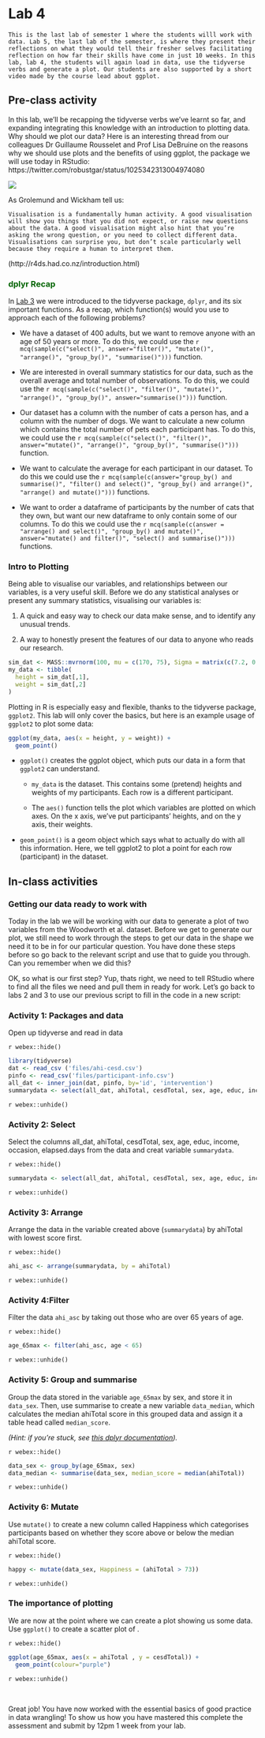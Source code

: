 # Lab 4 

```block
This is the last lab of semester 1 where the students willl work with data. Lab 5, the last lab of the semester, is where they present their reflections on what they would tell their fresher selves facilitating reflection on how far their skills have come in just 10 weeks. In this lab, lab 4, the students will again load in data, use the tidyverse verbs and generate a plot. Our students are also supported by a short video made by the course lead about ggplot. 
```

## Pre-class activity

In this lab, we'll be recapping the tidyverse verbs we've learnt so far, and expanding integrating this knowledge with an introduction to plotting data. Why should we plot our data? Here is an interesting thread from our colleagues Dr Guillaume Rousselet and Prof Lisa DeBruine on the reasons why we should use plots and the benefits of using ggplot, the package we will use today in RStudio: https://twitter.com/robustgar/status/1025342313004974080

![](images/ggplot_thread.png)
<br>

As Grolemund and Wickham tell us:
```block
Visualisation is a fundamentally human activity. A good visualisation will show you things that you did not expect, or raise new questions about the data. A good visualisation might also hint that you’re asking the wrong question, or you need to collect different data. Visualisations can surprise you, but don’t scale particularly well because they require a human to interpret them.
```
(http://r4ds.had.co.nz/introduction.html)

### <span style="color:DARKGREEN"> dplyr Recap</span>

In [Lab 3](lab-3.html) we were introduced to the tidyverse package, `dplyr`, and its six important functions. As a recap, which function(s) would you use to approach each of the following problems?

* We have a dataset of 400 adults, but we want to remove anyone with an age of 50 years or more. To do this, we could use the `r mcq(sample(c("select()", answer="filter()", "mutate()", "arrange()", "group_by()", "summarise()")))` function.

* We are interested in overall summary statistics for our data, such as the overall average and total number of observations. To do this, we could use the `r mcq(sample(c("select()", "filter()", "mutate()", "arrange()", "group_by()", answer="summarise()")))` function.

* Our dataset has a column with the number of cats a person has, and a column with the number of dogs. We want to calculate a new column which contains the total number of pets each participant has. To do this, we could use the `r mcq(sample(c("select()", "filter()", answer="mutate()", "arrange()", "group_by()", "summarise()")))` function.

* We want to calculate the average for each participant in our dataset. To do this we could use the `r mcq(sample(c(answer="group_by() and summarise()", "filter() and select()", "group_by() and arrange()", "arrange() and mutate()")))` functions.

* We want to order a dataframe of participants by the number of cats that they own, but want our new dataframe to only contain some of our columns. To do this we could use the `r mcq(sample(c(answer = "arrange() and select()", "group_by() and mutate()", answer="mutate() and filter()", "select() and summarise()")))` functions.

### Intro to Plotting

Being able to visualise our variables, and relationships between our variables, is a very useful skill. Before we do any statistical analyses or present any summary statistics, visualising our variables is:

1. A quick and easy way to check our data make sense, and to identify any unusual trends.

2. A way to honestly present the features of our data to anyone who reads our research.

```r
sim_dat <- MASS::mvrnorm(100, mu = c(170, 75), Sigma = matrix(c(7.2, 0.975, 5.8, 0.975), nrow=2), empirical=TRUE)
my_data <- tibble(
  height = sim_dat[,1],
  weight = sim_dat[,2]
)
```

Plotting in R is especially easy and flexible, thanks to the tidyverse package, `ggplot2`. This lab will only cover the basics, but here is an example usage of `ggplot2` to plot some data:

```r
ggplot(my_data, aes(x = height, y = weight)) +
  geom_point()
```

* `ggplot()` creates the ggplot object, which puts our data in a form that `ggplot2` can understand.

  + `my_data` is the dataset. This contains some (pretend) heights and weights of my participants. Each row is a different participant.

  + The `aes()` function tells the plot which variables are plotted on which axes. On the x axis, we've put participants' heights, and on the y axis, their weights.

* `geom_point()` is a geom object which says what to actually do with all this information. Here, we tell ggplot2 to plot a point for each row (participant) in the dataset.

## In-class activities

### Getting our data ready to work with

Today in the lab we will be working with our data to generate a plot of two variables from the Woodworth et al. dataset. Before we get to generate our plot, we still need to work through the steps to get our data in the shape we need it to be in for our particular question. You have done these steps before so go back to the relevant script and use that to guide you through. Can you remember when we did this? 

OK, so what is our first step? Yup, thats right, we need to tell RStudio where to find all the files we need and pull them in ready for work. Let's go back to labs 2 and 3 to use our previous script to fill in the code in a new script:

### Activity 1: Packages and data

Open up tidyverse and read in data

`r webex::hide()`

```r
library(tidyverse)
dat <- read_csv ('files/ahi-cesd.csv')
pinfo <- read_csv('files/participant-info.csv')
all_dat <- inner_join(dat, pinfo, by='id', 'intervention')
summarydata <- select(all_dat, ahiTotal, cesdTotal, sex, age, educ, income, occasion, elapsed.days)
```

`r webex::unhide()`

### Activity 2: Select

Select the columns all_dat, ahiTotal, cesdTotal, sex, age, educ, income, occasion, elapsed.days from the data and creat variable ```summarydata```. 

`r webex::hide()`

```r
summarydata <- select(all_dat, ahiTotal, cesdTotal, sex, age, educ, income, occasion, elapsed.days)
```

`r webex::unhide()`

### Activity 3: Arrange

Arrange the data in the variable created above (```summarydata```) by ahiTotal with lowest score first.

`r webex::hide()`

```r
ahi_asc <- arrange(summarydata, by = ahiTotal)
```

`r webex::unhide()`

### Activity 4:Filter

Filter the data ```ahi_asc``` by taking out those who are over 65 years of age.

`r webex::hide()`

```r
age_65max <- filter(ahi_asc, age < 65)
```

`r webex::unhide()`

### Activity 5: Group and summarise

Group the data stored in the variable ```age_65max``` by sex, and store it in ```data_sex```. 
Then, use summarise to create a new variable ```data_median```, which calculates the median ahiTotal score in this grouped data and assign it a table head called ```median_score```.

*(Hint: if you're stuck, see [this dplyr documentation](https://dplyr.tidyverse.org/reference/group_by.html)).*

`r webex::hide()`

```r
data_sex <- group_by(age_65max, sex)
data_median <- summarise(data_sex, median_score = median(ahiTotal))
```

`r webex::unhide()`

### Activity 6: Mutate

Use `mutate()` to create a new column called Happiness which categorises participants based on whether they score above or below the median ahiTotal score.

`r webex::hide()`

```r
happy <- mutate(data_sex, Happiness = (ahiTotal > 73))
```

`r webex::unhide()`

### The importance of plotting

We are now at the point where we can create a plot showing us some data. Use `ggplot()` to create a scatter plot of .

`r webex::hide()`

```r
ggplot(age_65max, aes(x = ahiTotal , y = cesdTotal)) + 
  geom_point(colour="purple")
```

`r webex::unhide()`

<br>

Great job! You have now worked with the essential basics of good practice in data wrangling! To show us how you have mastered this complete the assessment and submit by 12pm 1 week from your lab. 
